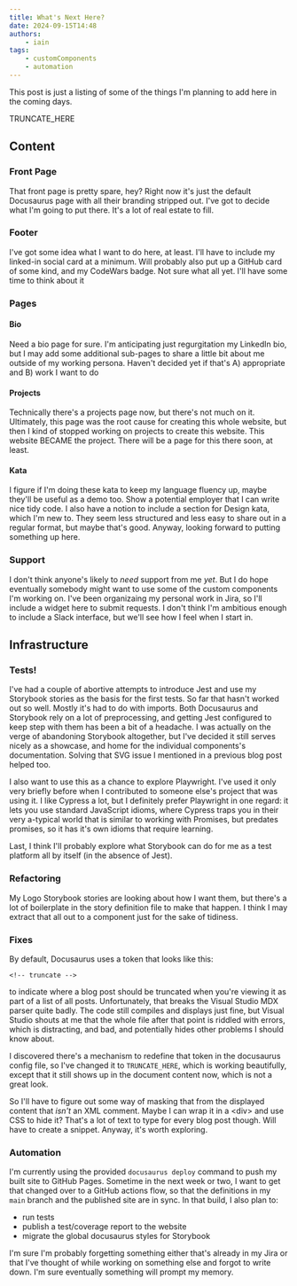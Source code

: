 ```yaml
---
title: What's Next Here?
date: 2024-09-15T14:48
authors:
    - iain
tags:
    - customComponents
    - automation
---
```

This post is just a listing of some of the things I'm planning to add here in
the coming days.

TRUNCATE_HERE

## Content
### Front Page
That front page is pretty spare, hey? Right now it's just the default Docusaurus
page with all their branding stripped out. I've got to decide what I'm going to
put there. It's a lot of real estate to fill.

### Footer
I've got some idea what I want to do here, at least. I'll have to include my
linked-in social card at a minimum. Will probably also put up a GitHub card of
some kind, and my CodeWars badge. Not sure what all yet. I'll have some time to
think about it

### Pages
#### Bio
Need a bio page for sure. I'm anticipating just regurgitation my LinkedIn bio,
but I may add some additional sub-pages to share a little bit about me outside
of my working persona. Haven't decided yet if that's A) appropriate and B) work
I want to do

#### Projects
Technically there's a projects page now, but there's not much on it. Ultimately,
this page was the root cause for creating this whole website, but then I kind of
stopped working on projects to create this website. This website BECAME the
project. There will be a page for this there soon, at least.

#### Kata
I figure if I'm doing these kata to keep my language fluency up, maybe they'll
be useful as a demo too. Show a potential employer that I can write nice tidy
code. I also have a notion to include a section for Design kata, which I'm new
to. They seem less structured and less easy to share out in a regular format,
but maybe that's good. Anyway, looking forward to putting something up here.

### Support
I don't think anyone's likely to _need_ support from me _yet_. But I do hope
eventually somebody might want to use some of the custom components I'm working
on. I've been organizaing my personal work in Jira, so I'll include a widget
here to submit requests. I don't think I'm ambitious enough to include a Slack
interface, but we'll see how I feel when I start in.

## Infrastructure
### Tests!
I've had a couple of abortive attempts to introduce Jest and use my Storybook
stories as the basis for the first tests. So far that hasn't worked out so well.
Mostly it's had to do with imports. Both Docusaurus and Storybook rely on a lot
of preprocessing, and getting Jest configured to keep step with them has been a
bit of a headache. I was actually on the verge of abandoning Storybook
altogether, but I've decided it still serves nicely as a showcase, and home for
the individual components's documentation. Solving that SVG issue I mentioned in
a previous blog post helped too.

I also want to use this as a chance to explore Playwright. I've used it only
very briefly before when I contributed to someone else's project that was using
it. I like Cypress a lot, but I definitely prefer Playwright in one regard: it
lets you use standard JavaScript idioms, where Cypress traps you in their very
a-typical world that is similar to working with Promises, but predates promises,
so it has it's own idioms that require learning.

Last, I think I'll probably explore what Storybook can do for me as a test
platform all by itself (in the absence of Jest).

### Refactoring
My Logo Storybook stories are looking about how I want them, but there's a lot
of boilerplate in the story definition file to make that happen. I think I may
extract that all out to a component just for the sake of tidiness.

### Fixes
By default, Docusaurus uses a token that looks like this:
```
<!-- truncate -->
```
to indicate where a blog post should be truncated when you're viewing it as part
of a list of all posts. Unfortunately, that breaks the Visual Studio MDX parser
quite badly. The code still compiles and displays just fine, but Visual Studio
shouts at me that the whole file after that point is riddled with errors, which
is distracting, and bad, and potentially hides other problems I should know
about.

I discovered there's a mechanism to redefine that token in the docusaurus config
file, so I've changed it to `TRUNCATE_HERE`, which is working beautifully,
except that it still shows up in the document content now, which is not a great
look.

So I'll have to figure out some way of masking that from the displayed content
that _isn't_ an XML comment. Maybe I can wrap it in a &lt;div> and use CSS to
hide it? That's a lot of text to type for every blog post though. Will have to
create a snippet. Anyway, it's worth exploring.

### Automation
I'm currently using the provided `docusaurus deploy` command to push my built
site to GitHub Pages. Sometime in the next week or two, I want to get that
changed over to a GitHub actions flow, so that the definitions in my `main`
branch and the published site are in sync. In that build, I also plan to:
* run tests
* publish a test/coverage report to the website
* migrate the global docusaurus styles for Storybook

I'm sure I'm probably forgetting something either that's already in my Jira or
that I've thought of while working on something else and forgot to write down.
I'm sure eventually something will prompt my memory.
